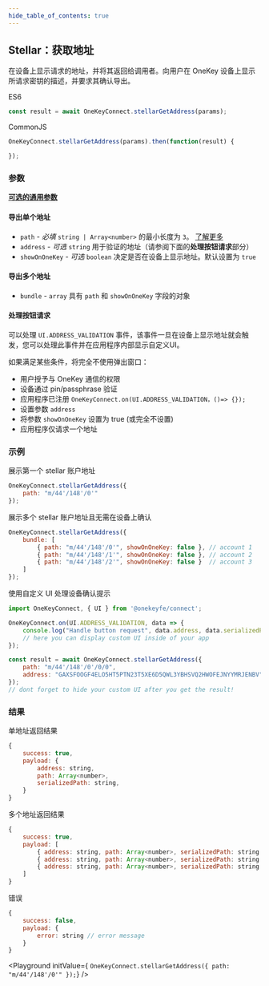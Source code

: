 ```yaml
---
hide_table_of_contents: true
---
```


## Stellar：获取地址

在设备上显示请求的地址，并将其返回给调用者。向用户在 OneKey 设备上显示所请求密钥的描述，并要求其确认导出。

ES6
```javascript
const result = await OneKeyConnect.stellarGetAddress(params);
```

CommonJS
```javascript
OneKeyConnect.stellarGetAddress(params).then(function(result) {

});
```

### 参数
[**可选的通用参数**](./commonParams)

#### 导出单个地址

- `path` - *必填* `string | Array<number>` 的最小长度为 `3`。 [了解更多](./path)
- `address` - *可选* `string` 用于验证的地址（请参阅下面的**处理按钮请求**部分）
- `showOnOneKey` - *可选* `boolean` 决定是否在设备上显示地址。默认设置为 `true`

#### 导出多个地址

- `bundle` - `array` 具有 `path` 和 `showOnOneKey` 字段的对象

#### 处理按钮请求

可以处理 `UI.ADDRESS_VALIDATION` 事件，该事件一旦在设备上显示地址就会触发，您可以处理此事件并在应用程序内部显示自定义UI。

如果满足某些条件，将完全不使用弹出窗口：
- 用户授予与 OneKey 通信的权限
- 设备通过 pin/passphrase 验证
- 应用程序已注册 `OneKeyConnect.on(UI.ADDRESS_VALIDATION，()=> {});`
- 设置参数 `address`
- 将参数 `showOnOneKey` 设置为 true (或完全不设置)
- 应用程序仅请求一个地址


### 示例

展示第一个 stellar 账户地址

```javascript
OneKeyConnect.stellarGetAddress({
    path: "m/44'/148'/0'"
});
```

展示多个 stellar 账户地址且无需在设备上确认

```javascript
OneKeyConnect.stellarGetAddress({
    bundle: [
        { path: "m/44'/148'/0'", showOnOneKey: false }, // account 1
        { path: "m/44'/148'/1'", showOnOneKey: false }, // account 2
        { path: "m/44'/148'/2'", showOnOneKey: false }  // account 3
    ]
});
```

使用自定义 UI 处理设备确认提示
```javascript
import OneKeyConnect, { UI } from '@onekeyfe/connect';

OneKeyConnect.on(UI.ADDRESS_VALIDATION, data => {
    console.log("Handle button request", data.address, data.serializedPath);
    // here you can display custom UI inside of your app
});

const result = await OneKeyConnect.stellarGetAddress({
    path: "m/44'/148'/0'/0/0",
    address: "GAXSFOOGF4ELO5HT5PTN23T5XE6D5QWL3YBHSVQ2HWOFEJNYYMRJENBV",
});
// dont forget to hide your custom UI after you get the result!
```

### 结果

单地址返回结果

```javascript
{
    success: true,
    payload: {
        address: string,
        path: Array<number>,
        serializedPath: string,
    }
}
```

多个地址返回结果
```javascript
{
    success: true,
    payload: [
        { address: string, path: Array<number>, serializedPath: string }, // account 1
        { address: string, path: Array<number>, serializedPath: string }, // account 2
        { address: string, path: Array<number>, serializedPath: string }, // account 3
    ]
}
```

错误
```javascript
{
    success: false,
    payload: {
        error: string // error message
    }
}
```

<Playground
    initValue={
`OneKeyConnect.stellarGetAddress({
    path: "m/44'/148'/0'"
});`}
/>
